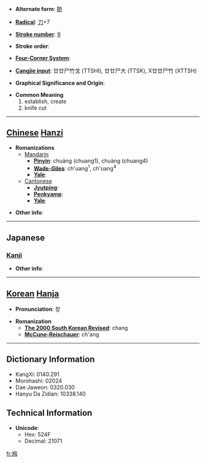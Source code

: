 * '''Alternate form''': [[刱]]

* '''[[Wiktionary:Chinese radical index| Radical]]''': [[Wiktionary:Chinese radical index 刀|刀]]+7

* '''[[Wiktionary:Chinese total strokes index|Stroke number]]''': [[Wiktionary:Chinese total strokes index 9|9]]

* '''Stroke order''': 

* '''[[Wiktionary:Chinese four corner index|Four-Corner System]]''': 

* '''[[Wiktionary:Chinese Cangjie index|Cangjie input]]''': 廿廿尸竹戈 (TTSHI), 廿廿尸大 (TTSK), X廿廿尸竹 (XTTSH)

* '''Graphical Significance and Origin''': 

* '''Common Meaning'''
*#establish, create
*# knife cut


----

== [[Chinese]] [[Hanzi]] ==

* '''Romanizations'''
** [[Mandarin]]
*** '''[[Pinyin]]''': chuāng (chuang1), chuàng (chuang4)
*** '''[[Wade-Giles]]''': ch'uang<sup>1</sup>, ch'uang<sup>4</sup>
*** '''[[Yale]]''': 
**[[Cantonese]]
***'''[[Jyutping]]''':
***'''[[Penkyamp]]''': 
***'''[[Yale]]''': 

* '''Other info''': 

----

==Japanese==
===[[Kanji]]===
{{kanji|on readings=[[そう]] (sō), [[しょう]] (shō)
|kun readings=[[はじめる]] (hajimeru)
}}

* '''Other info''':  

----

== [[Korean]] [[Hanja]] ==

* '''Pronunciation''': 창

* '''Romanization'''
** '''[[The 2000 South Korean Revised Romanization|The 2000 South Korean Revised]]''': chang
** '''[[McCune-Reischauer]]''': ch'ang

----

== Dictionary Information ==

* KangXi: 0140.291
* Morohashi: 02024
* Dae Jaweon: 0320.030
* Hanyu Da Zidian: 10338.140

== Technical Information ==

* '''Unicode''':
** Hex: 524F
** Decimal: 21071

[[fr:剏]]